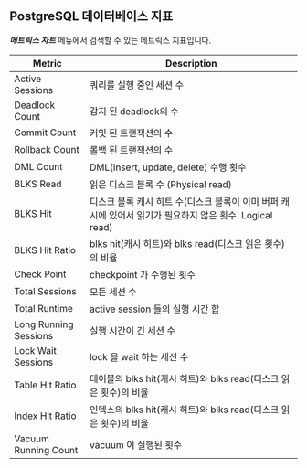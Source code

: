 ## PostgreSQL 데이터베이스 지표

***메트릭스 차트*** 메뉴에서 검색할 수 있는 메트릭스 지표입니다.

<!-- 추후 업데이트 필요 관련 지표 추가 및 필드 값으로 교체 -->

<div class='metric'>

| Metric | Description |
|--|--|
|Active Sessions|쿼리를 실행 중인 세션 수 |
|Deadlock Count|감지 된 deadlock의 수 |
|Commit Count|커밋 된 트랜잭션의 수 |
|Rollback Count|롤백 된 트랜잭션의 수 |
|DML Count|DML(insert, update, delete) 수행 횟수 |
|BLKS Read|읽은 디스크 블록 수 (Physical read) |
|BLKS Hit|디스크 블록 캐시 히트 수(디스크 블록이 이미 버퍼 캐시에 있어서 읽기가 필요하지 않은 횟수. Logical read) |
|BLKS Hit Ratio|blks hit(캐시 히트)와 blks read(디스크 읽은 횟수)의 비율 |
|Check Point|checkpoint 가 수행된 횟수 |
|Total Sessions|모든 세션 수 |
|Total Runtime|active session 들의 실행 시간 합 |
|Long Running Sessions|실행 시간이 긴 세션 수 |
|Lock Wait Sessions|lock 을 wait 하는 세션 수 |
|Table Hit Ratio|테이블의 blks hit(캐시 히트)와 blks read(디스크 읽은 횟수)의 비율 |
|Index Hit Ratio|인덱스의 blks hit(캐시 히트)와 blks read(디스크 읽은 횟수)의 비율 |
|Vacuum Running Count|vacuum 이 실행된 횟수 |

</div>